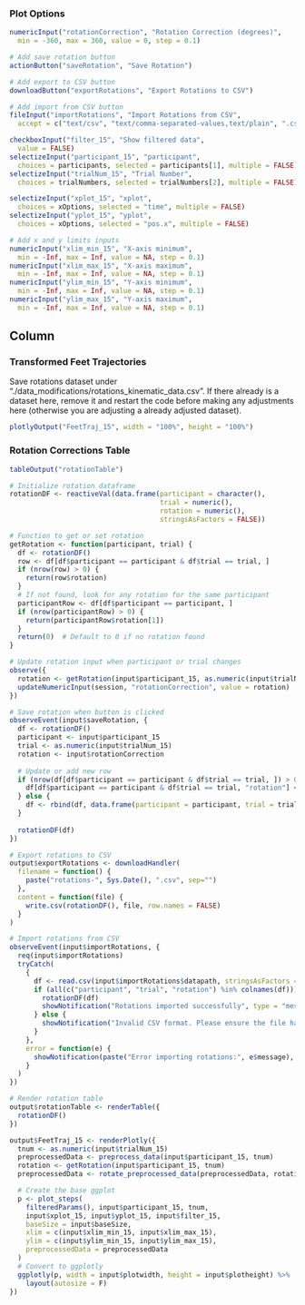 ### Plot Options
```r
numericInput("rotationCorrection", "Rotation Correction (degrees)",
  min = -360, max = 360, value = 0, step = 0.1)

# Add save rotation button
actionButton("saveRotation", "Save Rotation")

# Add export to CSV button
downloadButton("exportRotations", "Export Rotations to CSV")

# Add import from CSV button
fileInput("importRotations", "Import Rotations from CSV",
  accept = c("text/csv", "text/comma-separated-values,text/plain", ".csv"))

checkboxInput("filter_15", "Show filtered data",
  value = FALSE)
selectizeInput("participant_15", "participant",
  choices = participants, selected = participants[1], multiple = FALSE)
selectizeInput("trialNum_15", "Trial Number",
  choices = trialNumbers, selected = trialNumbers[2], multiple = FALSE) # set to trial 2 so that if practice is filtered out, it still plots

selectizeInput("xplot_15", "xplot",
  choices = xOptions, selected = "time", multiple = FALSE)
selectizeInput("yplot_15", "yplot",
  choices = xOptions, selected = "pos.x", multiple = FALSE)

# Add x and y limits inputs
numericInput("xlim_min_15", "X-axis minimum",
  min = -Inf, max = Inf, value = NA, step = 0.1)
numericInput("xlim_max_15", "X-axis maximum",
  min = -Inf, max = Inf, value = NA, step = 0.1)
numericInput("ylim_min_15", "Y-axis minimum",
  min = -Inf, max = Inf, value = NA, step = 0.1)
numericInput("ylim_max_15", "Y-axis maximum",
  min = -Inf, max = Inf, value = NA, step = 0.1)
```

Column
--------------------------------------------
### Transformed Feet Trajectories {data-height=1500}
Save rotations dataset under "./data_modifications/rotations_kinematic_data.csv". If there already is a dataset here, remove it and restart the code before making any adjustments here (otherwise you are adjusting a already adjusted dataset).
```r
plotlyOutput("FeetTraj_15", width = "100%", height = "100%")
```

### Rotation Corrections Table
```r
tableOutput("rotationTable")
```

```r
# Initialize rotation dataframe
rotationDF <- reactiveVal(data.frame(participant = character(),
                                     trial = numeric(),
                                     rotation = numeric(),
                                     stringsAsFactors = FALSE))

# Function to get or set rotation
getRotation <- function(participant, trial) {
  df <- rotationDF()
  row <- df[df$participant == participant & df$trial == trial, ]
  if (nrow(row) > 0) {
    return(row$rotation)
  }
  # If not found, look for any rotation for the same participant
  participantRow <- df[df$participant == participant, ]
  if (nrow(participantRow) > 0) {
    return(participantRow$rotation[1])
  }
  return(0)  # Default to 0 if no rotation found
}

# Update rotation input when participant or trial changes
observe({
  rotation <- getRotation(input$participant_15, as.numeric(input$trialNum_15))
  updateNumericInput(session, "rotationCorrection", value = rotation)
})

# Save rotation when button is clicked
observeEvent(input$saveRotation, {
  df <- rotationDF()
  participant <- input$participant_15
  trial <- as.numeric(input$trialNum_15)
  rotation <- input$rotationCorrection
  
  # Update or add new row
  if (nrow(df[df$participant == participant & df$trial == trial, ]) > 0) {
    df[df$participant == participant & df$trial == trial, "rotation"] <- rotation
  } else {
    df <- rbind(df, data.frame(participant = participant, trial = trial, rotation = rotation))
  }
  
  rotationDF(df)
})

# Export rotations to CSV
output$exportRotations <- downloadHandler(
  filename = function() {
    paste("rotations-", Sys.Date(), ".csv", sep="")
  },
  content = function(file) {
    write.csv(rotationDF(), file, row.names = FALSE)
  }
)

# Import rotations from CSV
observeEvent(input$importRotations, {
  req(input$importRotations)
  tryCatch(
    {
      df <- read.csv(input$importRotations$datapath, stringsAsFactors = FALSE)
      if (all(c("participant", "trial", "rotation") %in% colnames(df))) {
        rotationDF(df)
        showNotification("Rotations imported successfully", type = "message")
      } else {
        showNotification("Invalid CSV format. Please ensure the file has 'participant', 'trial', and 'rotation' columns.", type = "error")
      }
    },
    error = function(e) {
      showNotification(paste("Error importing rotations:", e$message), type = "error")
    }
  )
})

# Render rotation table
output$rotationTable <- renderTable({
  rotationDF()
})

output$FeetTraj_15 <- renderPlotly({
  tnum <- as.numeric(input$trialNum_15)
  preprocessedData <- preprocess_data(input$participant_15, tnum) 
  rotation <- getRotation(input$participant_15, tnum)
  preprocessedData <- rotate_preprocessed_data(preprocessedData, rotation)

  # Create the base ggplot
  p <- plot_steps(
    filteredParams(), input$participant_15, tnum,
    input$xplot_15, input$yplot_15, input$filter_15, 
    baseSize = input$baseSize,
    xlim = c(input$xlim_min_15, input$xlim_max_15),
    ylim = c(input$ylim_min_15, input$ylim_max_15),
    preprocessedData = preprocessedData
  )
  # Convert to ggplotly
  ggplotly(p, width = input$plotwidth, height = input$plotheight) %>%
    layout(autosize = F)
})
```